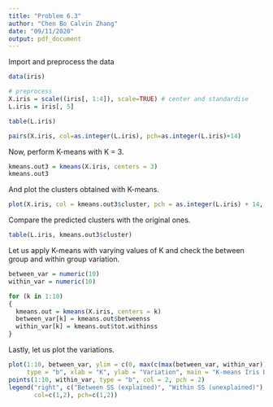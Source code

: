 ```yaml
---
title: "Problem 6.3"
author: "Chen Bo Calvin Zhang"
date: "09/11/2020"
output: pdf_document
---
```


Import and preprocess the data

```r
data(iris)

# preprocess
X.iris = scale((iris[, 1:4]), scale=TRUE) # center and standardise
L.iris = iris[, 5]

table(L.iris)

pairs(X.iris, col=as.integer(L.iris), pch=as.integer(L.iris)+14)
```

Now, perform K-means with K = 3.

```r
kmeans.out3 = kmeans(X.iris, centers = 3)
kmeans.out3
```

And plot the clusters obtained with K-means.

```r
plot(X.iris, col = kmeans.out3$cluster, pch = as.integer(L.iris) + 14, main = "K-Means")
```

Compare the predicted clusters with the original ones.

```r
table(L.iris, kmeans.out3$cluster)
```

Let us apply K-means with varying values of K and check the between group and within group variation.

```r
between_var = numeric(10)
within_var = numeric(10)

for (k in 1:10)
{
  kmeans.out = kmeans(X.iris, centers = k)
  between_var[k] = kmeans.out$betweenss
  within_var[k] = kmeans.out$tot.withinss
}
```

Lastly, let us plot the variations.

```r
plot(1:10, between_var, ylim = c(0, max(c(max(between_var, within_var)))),
     type = "b", xlab = "K", ylab = "Variation", main = "K-means Iris Data")
points(1:10, within_var, type = "b", col = 2, pch = 2)
legend("right", c("Between SS (explained)", "Within SS (unexplained)"),
       col=c(1,2), pch=c(1,2))
```